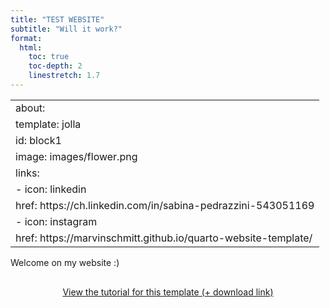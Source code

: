 ```yaml
---
title: "TEST WEBSITE"
subtitle: "Will it work?"
format: 
  html:
    toc: true
    toc-depth: 2
    linestretch: 1.7
---
```


---
about:
  template: jolla
  id: block1
  image: images/flower.png
  links:
   - icon: linkedin
     href: https://ch.linkedin.com/in/sabina-pedrazzini-543051169
   - icon: instagram
     href: https://marvinschmitt.github.io/quarto-website-template/
---

::: {#block1}
:::

<!-- note: to create the block above (which "calls" the yaml block):1) go on "Source" mode2) :::{#bock1}:::-->

Welcome on my website :)

```{=html}
<div  style="margin: 30px; text-align: center;">
<a class="btn btn-primary" href="https://www.marvinschmitt.com/blog/website-tutorial-quarto/" role="button" target="_blank" style="padding: 15px 30px;">View the tutorial for this template (+ download link)</a>
</div>
```
